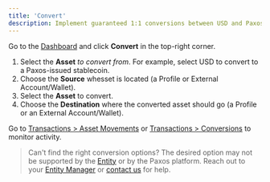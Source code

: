 ```yaml
---
title: 'Convert'
description: Implement guaranteed 1:1 conversions between USD and Paxos-supported stablecoins.
---
```


[entity-manager]: /dashboard/roles#entity-manager
[contact]: https://support.paxos.com/hc/en-us/requests/new
[Dashboard]: https://dashboard.paxos.com/
[asset-movement]: https://dashboard.paxos.com/dashboard/transactions/asset-movements
[conversions]: https://dashboard.paxos.com/dashboard/transactions/conversions
[Entity]: /dashboard/organization#entities

Go to the [Dashboard] and click **Convert** in the top-right corner.

1. Select the **Asset** _to convert from_. For example, select USD to convert to a Paxos-issued stablecoin.
1. Choose the **Source** whesset is located (a Profile or External Account/Wallet).
1. Select the **Asset** to convert.
1. Choose the **Destination** where the converted asset should go (a Profile or an External Account/Wallet).

Go to [Transactions > Asset Movements][asset-movement] or [Transactions > Conversions][conversions] to monitor activity.

> Can't find the right conversion options?
> The desired option may not be supported by the [Entity] or by the Paxos platform.
> Reach out to your [Entity Manager][entity-manager] or [contact us][contact] for help. 
